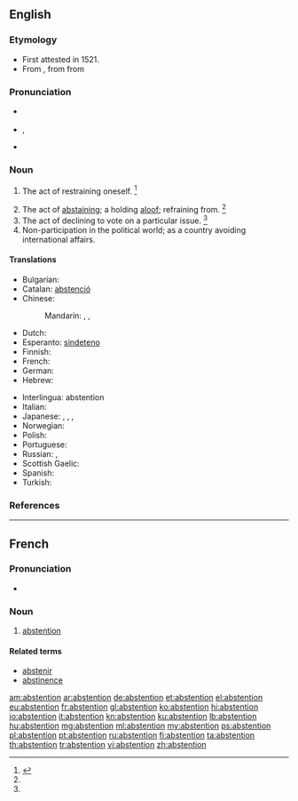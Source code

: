 ==English==

===Etymology===
* First attested in 1521.
* From {{etyl|fr}} {{term|abstention|lang=fr}}, from {{etyl|LL}} {{term|abstentio|abstēntiō|lang=la}} from {{etyl|la}} {{term|abstineo|abstinēō|withhold, to abstain|lang=la}}

===Pronunciation===
* {{a|RP}} {{IPA|/əbˈstɛn.ʃn̩/}}
* {{a|US}} {{IPA|/æbˈstɛn.ʃn̩/|/əbˈstɛn.ʃn̩/|/æbˈstɛn.t͡ʃn̩/|/əbˈstɛn.t͡ʃn̩/}}, {{X-SAMPA|/@b"stEnS@n/}}
* {{audio|en-us-abstention.ogg|Audio (US)}}

===Noun===
{{en-noun}}

# {{obsolete}} The act of restraining oneself. {{defdate|Attested from the early 16<sup>th</sup> century until the med 17<sup>th</sup> century.}}<ref name=SOED>{{reference-book | last =| first = | authorlink =  | coauthors =  | editor =Brown, Lesley  | others =  | title = The Shorter Oxford English Dictionary | origdate =  | origyear = 1933| origmonth =  | url =  | format =  | accessdate =  | accessyear =  | accessmonth =  | edition = 5th | date =  | year =2003| month =  | publisher =Oxford University Press  | location =Oxford, UK | language =  | id =  | doi = | isbn =978-0-19-860575-7 | lccn = | ol = | pages =9| chapter =  | chapterurl =  | quote =}}</ref>
# The act of [[abstaining]]; a holding [[aloof]]; refraining from. {{defdate|First attested in the early 17<sup>th</sup> century.}}<ref name=SOED/>
# The act of declining to vote on a particular issue. {{defdate|First attested in the late 19<sup>th</sup> century.}}<ref name=SOED/>
# Non-participation in the political world; as a country avoiding international affairs.

====Translations====
{{trans-top|the act of abstaining}}
* Bulgarian: {{t+|bg|въздържаност}}
* Catalan: [[abstenció]] {{f}}
* Chinese:
*: Mandarin: {{t|cmn|棄權|sc=Hani}}, {{t|cmn|弃权|tr=qìquán|sc=Hani}} {{qualifier|failing to exercise a right}}, {{t|cmn|戒除|tr=jièchú|sc=Hani}} {{qualifier|bad habits}}
* Dutch: {{t+|nl|onthouding|f}}
* Esperanto: [[sindeteno]]
* Finnish: {{t-|fi|pidättäytyminen}}
* French: {{t+|fr|abstention|f}}
* German: {{t-|de|Enthaltung|f}}
* Hebrew: {{t-|he|הימנעו|f|tr=(himan'ut|sc=Hebr}}
{{trans-mid}}
* Interlingua: abstention
* Italian: {{t-|it|astensione}}
* Japanese: {{t|ja|慎む|tr=つつしむこと, tsutsushimu koto|alt=慎むこと|sc=Jpan}}, {{t|ja|禁酒|tr=きんしゅ, kinshu|sc=Jpan}} {{qualifier|alcohol}}, {{t|ja|棄権|tr=きけん, kiken|sc=Jpan}} {{qualifier|failing to exercise a right}}, {{t|ja|不参加|tr=ふさんか, fusanka|sc=Jpan}} {{qualifier|non-participation}}
* Norwegian: {{t-|no|avhold|n}}
* Polish: {{t+|pl|abstynencja|f}}
* Portuguese: {{t+|pt|abstenção|f}}
* Russian: {{t+|ru|воздержание|n|tr=vozderžánije|sc=Cyrl}}, {{t+|ru|воздержанность|f|tr=vozdéržannost'|sc=Cyrl}}
* Scottish Gaelic: {{t-|gd|seachnadh|m}}
* Spanish: {{t+|es|abstención|f}}
* Turkish: {{t+|tr|çekimserlik}}
{{trans-bottom}}

===References===
<references/>

----

==French==

===Pronunciation===
* {{audio|Fr-abstention.ogg|Audio}}

===Noun===
{{fr-noun|f}}

# [[abstention#French|abstention]]

====Related terms====
* [[abstenir]]
* [[abstinence#French|abstinence]]

[[am:abstention]]
[[ar:abstention]]
[[de:abstention]]
[[et:abstention]]
[[el:abstention]]
[[eu:abstention]]
[[fr:abstention]]
[[gl:abstention]]
[[ko:abstention]]
[[hi:abstention]]
[[io:abstention]]
[[it:abstention]]
[[kn:abstention]]
[[ku:abstention]]
[[lb:abstention]]
[[hu:abstention]]
[[mg:abstention]]
[[ml:abstention]]
[[my:abstention]]
[[ps:abstention]]
[[pl:abstention]]
[[pt:abstention]]
[[ru:abstention]]
[[fi:abstention]]
[[ta:abstention]]
[[th:abstention]]
[[tr:abstention]]
[[vi:abstention]]
[[zh:abstention]]